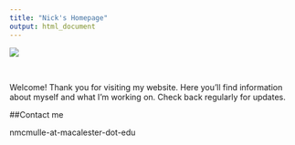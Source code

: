 ```yaml
---
title: "Nick's Homepage"
output: html_document
---
```



![](professional_photo.jpg)

\


Welcome! Thank you for visiting my website. Here you'll find information about myself and what I'm working on. Check back regularly for updates. 


##Contact me

nmcmulle-at-macalester-dot-edu








